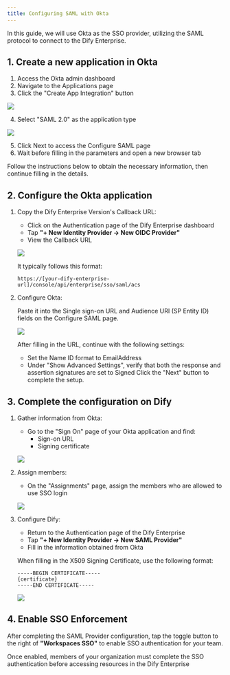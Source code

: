 ```yaml
---
title: Configuring SAML with Okta
---
```


In this guide, we will use Okta as the SSO provider, utilizing the SAML protocol to connect to the Dify Enterprise.

## 1. Create a new application in Okta

1. Access the Okta admin dashboard
2. Navigate to the Applications page
3. Click the "Create App Integration" button

![](https://assets-docs.dify.ai/2025/05/49d2eb9547c644a90a50e7ac1972b90c.png)

4. Select "SAML 2.0" as the application type

![](https://assets-docs.dify.ai/2025/05/409f64e068449c2f9dc9c3e471a36946.png)

5. Click Next to access the Configure SAML page
6. Wait before filling in the parameters and open a new browser tab

Follow the instructions below to obtain the necessary information, then continue filling in the details.

## 2. Configure the Okta application

1. Copy the Dify Enterprise Version's Callback URL:
   - Click on the Authentication page of the Dify Enterprise dashboard
   - Tap **"+ New Identity Provider → New OIDC Provider"**
   - View the Callback URL

   ![](https://assets-docs.dify.ai/2025/05/b5f44f58a5737409eff4b6b674ab63ac.png)

   It typically follows this format:

   ```
   https://[your-dify-enterprise-url]/console/api/enterprise/sso/saml/acs
   ```

2. Configure Okta:
   
   Paste it into the Single sign-on URL and Audience URI (SP Entity ID) fields on the Configure SAML page.

   ![](https://assets-docs.dify.ai/2025/05/e6c1a1521306919ab325030adafb2d2b.png)

   After filling in the URL, continue with the following settings:
      - Set the Name ID format to EmailAddress
      - Under "Show Advanced Settings", verify that both the response and assertion signatures are set to Signed Click the "Next" button to complete the setup.

## 3. Complete the configuration on Dify

1. Gather information from Okta:
   - Go to the "Sign On" page of your Okta application and find:
     - Sign-on URL
     - Signing certificate

   ![](https://assets-docs.dify.ai/2025/05/edd232ff0c1e0a28243fdce755f8ea1b.png)

2. Assign members:
   - On the "Assignments" page, assign the members who are allowed to use SSO login

   ![](https://assets-docs.dify.ai/2025/05/7ce55440e9bce1965712e167ab8e8567.png)

3. Configure Dify:
   - Return to the Authentication page of the Dify Enterprise
   - Tap **"+ New Identity Provider → New SAML Provider"**
   - Fill in the information obtained from Okta

   When filling in the X509 Signing Certificate, use the following format:

   ```
   -----BEGIN CERTIFICATE-----
   {certificate}
   -----END CERTIFICATE-----
   ```

   ![](https://assets-docs.dify.ai/2025/05/1548ea93cfa68352384295fef8b038e3.png)

## 4. Enable SSO Enforcement

After completing the SAML Provider configuration, tap the toggle button to the right of **"Workspaces SSO"** to enable SSO authentication for your team. 

Once enabled, members of your organization must complete the SSO authentication before accessing resources in the Dify Enterprise
